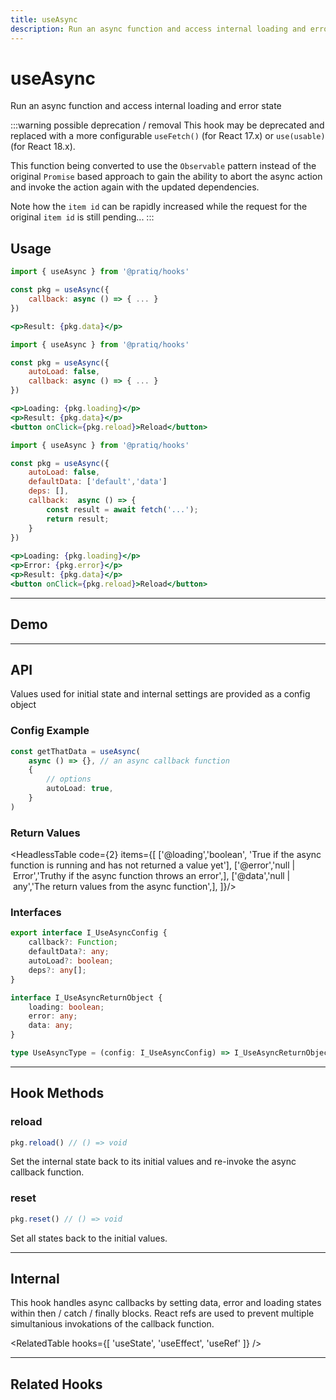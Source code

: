 ```yaml
---
title: useAsync
description: Run an async function and access internal loading and error state
---
```



# 

<Card>
<MainText>
<h1>useAsync</h1>
Run an async function and access internal loading and error state
</MainText>
</Card>

<!--meta-section-break-->

:::warning possible deprecation / removal
This hook may be deprecated and replaced with a more configurable `useFetch()` (for React 17.x)
or `use(usable)` (for React 18.x). 

This function being converted to use the `Observable` pattern instead of the original `Promise` based
approach to gain the ability to abort the async action and invoke the action again with the updated 
dependencies.

Note how the `item id` can be rapidly increased while the request for the original `item id` is 
still pending...
::: 



## Usage

<Tabs>

<TabItem value='simple' label='Simple'>

```jsx
import { useAsync } from '@pratiq/hooks'

const pkg = useAsync({
    callback: async () => { ... }
})

<p>Result: {pkg.data}</p>
```

</TabItem>

<TabItem value='advanced' label='Advanced'>

```jsx
import { useAsync } from '@pratiq/hooks'

const pkg = useAsync({
    autoLoad: false,
    callback: async () => { ... }
})

<p>Loading: {pkg.loading}</p>
<p>Result: {pkg.data}</p>
<button onClick={pkg.reload}>Reload</button>
```

</TabItem>

<TabItem value='full' label='Full'>

```jsx
import { useAsync } from '@pratiq/hooks'

const pkg = useAsync({
    autoLoad: false,
    defaultData: ['default','data']
    deps: [],
    callback:  async () => { 
        const result = await fetch('...');
        return result;
    }
})
    
<p>Loading: {pkg.loading}</p>
<p>Error: {pkg.error}</p>
<p>Result: {pkg.data}</p>
<button onClick={pkg.reload}>Reload</button>
```

</TabItem>
</Tabs>





<!-- this alert makes more sense with the useFetch hook

:::warning
This hook does not handle offline events. When offline - the default data will 
show and no error will appear
::: 

-->



<!--=========================================================================-->

<hr />

## Demo

<DemoComponent />








<!--=========================================================================-->

<hr />

## API

Values used for initial state and internal settings are provided as a config
object 


### Config Example

```ts
const getThatData = useAsync(
    async () => {}, // an async callback function
    {
        // options
        autoLoad: true,
    }
)
```

### Return Values

<HeadlessTable code={2} items={[
    ['@loading','boolean', 'True if the async function is running and has not returned a value yet'],
    ['@error','null&nbsp;|&nbsp;Error','Truthy if the async function throws an error',],
    ['@data','null&nbsp;|&nbsp;any','The return values from the async function',],
]}/>


### Interfaces
```ts
export interface I_UseAsyncConfig {
    callback?: Function;
    defaultData?: any;
    autoLoad?: boolean;
    deps?: any[];
}

interface I_UseAsyncReturnObject {
    loading: boolean;
    error: any;
    data: any;
}

type UseAsyncType = (config: I_UseAsyncConfig) => I_UseAsyncReturnObject;
```














<!--=========================================================================-->

<hr />

## Hook Methods


<Card>

### reload

```ts
pkg.reload() // () => void
```
Set the internal state back to its initial values and re-invoke the async
callback function.

</Card>
<Card>


### reset
```ts
pkg.reset() // () => void
```
Set all states back to the initial values.

</Card>









<!--=========================================================================-->

<hr />

## Internal 

This hook handles async callbacks by setting data, error and loading states within
then / catch / finally blocks. React refs are used to prevent multiple simultanious
invokations of the callback function.

<RelatedTable hooks={[
    'useState',
    'useEffect',
    'useRef'
]} />




<!--=========================================================================-->

<hr />

## Related Hooks 


<br />
<RelatedTable hooks={[
    'useFetch'
]} />